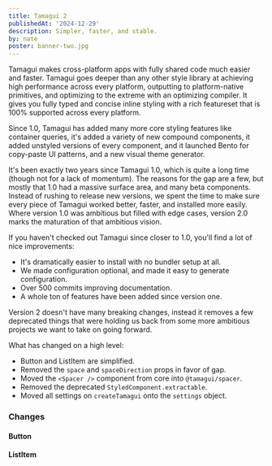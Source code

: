 ```yaml
---
title: Tamagui 2
publishedAt: '2024-12-29'
description: Simpler, faster, and stable.
by: nate
poster: banner-two.jpg
---
```


<IntroParagraph large>
  Tamagui makes cross-platform apps with fully shared code much easier and faster.
</IntroParagraph>

<IntroParagraph>
  Tamagui goes deeper than any other style library at achieving high performance across every platform, outputting to platform-native primitives, and optimizing to the extreme with an optimizing compiler. It gives you fully typed and concise inline styling with a rich featureset that is 100% supported across every platform.
</IntroParagraph>

Since 1.0, Tamagui has added many more core styling features like container queries, it's added a variety of new compound components, it added unstyled versions of every component, and it launched Bento for copy-paste UI patterns, and a new visual theme generator.

It's been exactly two years since Tamagui 1.0, which is quite a long time (though not for a lack of momentum). The reasons for the gap are a few, but mostly that 1.0 had a massive surface area, and many beta components. Instead of rushing to release new versions, we spent the time to make sure every piece of Tamagui worked better, faster, and installed more easily. Where version 1.0 was ambitious but filled with edge cases, version 2.0 marks the maturation of that ambitious vision.

If you haven't checked out Tamagui since closer to 1.0, you'll find a lot of nice improvements:

- It's dramatically easier to install with no bundler setup at all.
- We made configuration optional, and made it easy to generate configuration.
- Over 500 commits improving documentation.
- A whole ton of features have been added since version one.

Version 2 doesn't have many breaking changes, instead it removes a few deprecated things that were holding us back from some more ambitious projects we want to take on going forward.

What has changed on a high level:

- Button and ListItem are simplified.
- Removed the `space` and `spaceDirection` props in favor of gap.
- Moved the `<Spacer />` component from core into `@tamagui/spacer`.
- Removed the deprecated `StyledComponent.extractable`.
- Moved all settings on `createTamagui` onto the `settings` object.

### Changes

#### Button

#### ListItem
